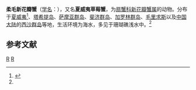 {{Speciesbox
| taxon = Neoliomera pubescens
| image = Strawberry_crab.jpg
| binomial_authority = (H.Milne-Edwards, 1834)<ref name='id11719'>{{cite web| url =http://www.bioinfo.cn/db05/BjdwSpecies.php?action=view&id=11719| title =柔毛新花瓣蟹| work =《中国动物物种编目数据库》| publisher =中国科学院微生物研究所| author =中国科学院动物研究所| accessdate =2009-04-28| deadurl =yes| archiveurl =https://web.archive.org/web/20131203122335/http://www.bioinfo.cn/db05/BjdwSpecies.php?action=view| archivedate =2013-12-03}}</ref>
}}

'''柔毛新花瓣蟹'''（[[学名|学名]]：{{lang|la|''Neoliomera pubescens''}}），又名'''夏威夷草莓蟹'''，为[[扇蟹科|扇蟹科]][[新花瓣蟹属|新花瓣蟹属]]的动物。分布于[[夏威夷|夏威夷]]<ref>{{cite web |url=http://www2.bishopmuseum.org/HBS/invert/brachyura.htm |title=Infraorder Brachyura, Hawaii checklist |author=Eldredge, L G & R C DeFelice |publisher=[[Bishop_Museum|Bishop Museum]], Honolulu, Hawaii |accessdate=2006-06-21 |archive-date=2017-09-15 |archive-url=https://web.archive.org/web/20170915210815/http://www2.bishopmuseum.org/HBS/invert/brachyura.htm |dead-url=no }}</ref>、[[塔希提岛|塔希提岛]]、[[萨摩亚群岛|萨摩亚群岛]]、[[斐济群岛|斐济群岛]]、[[加罗林群岛|加罗林群岛]]、[[毛里求斯|毛里求斯]]以及[[中国大陆|中国大陆]]的[[西沙群岛|西沙群岛]]等地，生活环境为海水，多见于珊瑚礁浅水中。<ref name='id11719'/>

== 参考文献 ==
{{reflist}}

{{螃蟹小作品}}

{{Taxonbar}}
[[Category:_1834年描述的动物|R]]
[[Category:新花瓣蟹属|R]]